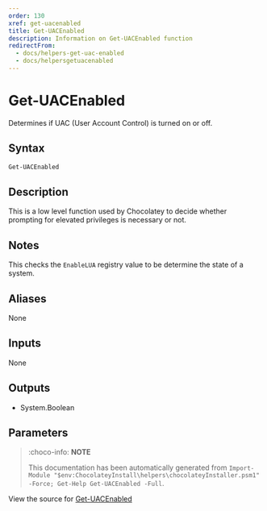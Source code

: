 ---
order: 130
xref: get-uacenabled
title: Get-UACEnabled
description: Information on Get-UACEnabled function
redirectFrom:
  - docs/helpers-get-uac-enabled
  - docs/helpersgetuacenabled
---

# Get-UACEnabled

<!-- This documentation is automatically generated from https://github.com/chocolatey/choco/blob/master/src/chocolatey.resources/helpers/functions/Get-UACEnabled.ps1 using https://github.com/chocolatey/choco/blob/master/GenerateDocs.ps1. Contributions are welcome at the original location(s). -->

Determines if UAC (User Account Control) is turned on or off.

## Syntax

~~~powershell
Get-UACEnabled
~~~

## Description

This is a low level function used by Chocolatey to decide whether
prompting for elevated privileges is necessary or not.

## Notes

This checks the `EnableLUA` registry value to be determine the state of
a system.

## Aliases

None

## Inputs

None

## Outputs


 * System.Boolean


## Parameters
 



<Xref title="Function Reference" value="powershell-reference" />

> :choco-info: **NOTE**
>
> This documentation has been automatically generated from `Import-Module "$env:ChocolateyInstall\helpers\chocolateyInstaller.psm1" -Force; Get-Help Get-UACEnabled -Full`.

View the source for [Get-UACEnabled](https://github.com/chocolatey/choco/blob/master/src/chocolatey.resources/helpers/functions/Get-UACEnabled.ps1)
